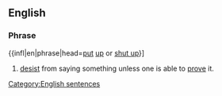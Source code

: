==English==

===Phrase===
{{infl|en|phrase|head=[[put]] [[up]] or [[shut up]]}]

#{{idiom}} [[desist]] from saying something unless one is able to [[prove]] it.

[[Category:English sentences]]